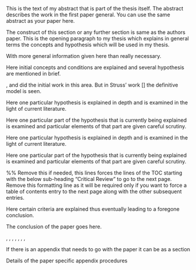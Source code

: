 \refsection
\chapter{PAPER 2 TITLE GOES HERE}
<!-- %\label{polymer_fibers} -->

\begin{center}
    Authors and Affiliations \\
    Modified from a manuscript to be submitted to/ under review/ published in \textit{Name of the Journal} 
\end{center}

\section{Abstract}
This is the text of my abstract that is part of the thesis itself.
The abstract describes the work in the first paper general. You can use the same abstract as your paper here.

<!-- %\pagebreak %remove if needed -->

<!-- % Please include sections as the paper has, some of the following sections are meant as examples of what can be done, the bibliography should be made as given -->

\section{Overview}

The  construct of this section or any further section is same as the authors paper.
This is the opening paragraph to my thesis which
explains in general terms the concepts and hypothesis
which will be used in my thesis.

With more general information given here than really
necessary.

\section{Introduction}

Here initial concepts and conditions are explained and
several hypothesis are mentioned in brief.

\cite{allen}, \cite{bruner} and \cite{cox}
did the initial work in this area. But in Struss' work [\cite{struss}]
the definitive model is seen.

\subsection{Hypothesis}

Here one particular hypothesis is explained in depth
and is examined in the light of current literature.

\subsubsection{Parts of the hypothesis}

Here one particular part of the hypothesis that is 
currently being explained is examined and particular
elements of that part are given careful scrutiny.

<!-- % Below \subsubsection -->
<!-- % Sectional commands: \paragraph and \subparagraph may also be used -->

\subsection{Second Hypothesis}

Here one particular hypothesis is explained in depth
and is examined in the light of current literature.

\subsubsection{Parts of the second hypothesis}

Here one particular part of the hypothesis that is 
currently being explained is examined and particular
elements of that part are given careful scrutiny.

\addtocontents{toc}{\protect\newpage} %% Remove this if needed, this lines forces the lines of the TOC starting with the below sub-heading "Critical Review" to go to the next page. Remove this formatting line as it will be required only if you want to force a table of contents entry to the next page along with the other subsequent entries.

\section{Criteria Review}

Here certain criteria are explained thus eventually
leading to a foregone conclusion.

\section{Conclusion}\label{Conclusion1}

The conclusion of the paper goes here.

\cite{allen}, \cite{bruner}, 
\cite{Hal82},
\cite{Rud73}, \cite{Con90}, 
\cite{Con78}, \cite{KR83}, 
\cite{KR86}

\section{References}
\printbibliography[heading=none, section=3]

<!-- %% Appendix -->
<!-- % This section may or may not be included -->
<!-- % Chapter 2 shows a double appendix example. Please use A or B as in Appendix A if there are multiple appendix. Use "Appendix A:" before writing the title -->
<!-- % Chapter 3 shows a single appendix example. Use "Appendix:" before writing the title  -->
\section{Appendix: Appendix Title Goes Here}
If there is an appendix that needs to go with the paper it can be as a section \cite{Aup91}

\subsection{Procedure details}
Details of the paper specific appendix procedures

\endrefsection